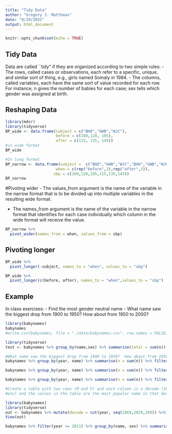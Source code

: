 ```yaml
---
title: "Tidy Data"
author: "Gregory J. Matthews"
date: "9/29/2022"
output: html_document
---
```


```r
knitr::opts_chunk$set(echo = TRUE)
```

## Tidy Data

Data are called ``tidy" if they are organized according to two simple rules: 
 - The rows, called cases or observations, each refer to a specific, unique, and similar sort of thing, e.g., girls named Somaly in 1984.
 - The columns, called variables, each have the same sort of value recorded for each row. For instance, n gives the number of babies for each case; sex tells which gender was assigned at birth.
 
## Reshaping Data
```r
library(mdsr)
library(tidyverse)
BP_wide <- data.frame(subject = c("BHO","GWB","WJC"),
                      before = c(160,120, 105),
                      after = c(115, 135, 145))
#in wide format
BP_wide
```

```r
#In long format
BP_narrow <- data.frame(subject =  c("BHO","GWB","WJC","BHO","GWB","WJC"),
                      when = c(rep("before",3),rep("after",3)),
                     sbp = c(160,120,105,115,135,145))
BP_narrow                
```


#Pivoting wider
- The values_from argument is the name of the variable in the narrow format that is to be divided up into multiple variables in the resulting wide format. 

- The names_from argument is the name of the variable in the narrow format that identifies for each case individually which column in the wide format will receive the value.
```r
BP_narrow %>% 
  pivot_wider(names_from = when, values_from = sbp)
```

## Pivoting longer
```r
BP_wide %>% 
  pivot_longer(-subject, names_to = "when", values_to = "sbp")

BP_wide %>% 
  pivot_longer(c(before, after), names_to = "when",values_to = "sbp")
```


## Example 
In class exercises: 
 - Find the most gender neutral name
 - What name saw the biggest drop from 1900 to 1950?  How about from 1950 to 2000?  
```r
library(babynames)
babynames
#write.csv(babynames, file = "./data/babynames.csv", row.names = FALSE)
```


```r
library(tidyverse)
test <- babynames %>% group_by(name,sex) %>% summarise(total = sum(n)) %>% pivot_wider(names_from = sex, values_from = total) %>% mutate(ratio = M/(M+F)) %>% mutate(balanced = abs(ratio - .5)) %>% filter(M > 100000 & F > 100000) %>% arrange(balanced) 
```
```r
#What name saw the biggest drop from 1900 to 1950?  How about from 1950 to 2000?  
babynames %>% group_by(year, name) %>% summarise(n = sum(n)) %>% filter(year %in% c(1900,1950)) %>% pivot_wider(names_from = year, values_from = n) %>% mutate(drop = `1900` - `1950`) %>% arrange(-drop) 

babynames %>% group_by(year, name) %>% summarise(n = sum(n)) %>% filter(year %in% c(1950,2000)) %>% pivot_wider(names_from = year, values_from = n) %>% mutate(drop = `1950` - `2000`) %>% arrange(drop) 

babynames %>% group_by(year, name) %>% summarise(n = sum(n)) %>% filter(year %in% c(2000,2017)) %>% pivot_wider(names_from = year, values_from = n) %>% mutate(drop = `2000` - `2017`) %>% arrange(drop) 


```


```r
#Create a table with two rows (M and F) and each column is a decade (1880-1889, 1890-1899, 
#etc) and the values in the table are the most popular name in that decade by sex.

library(babynames)
library(tidyverse)
out <- babynames %>% mutate(decade = cut(year, seq(1869,2029,10))) %>% group_by(name,decade,sex) %>% summarise(n = sum(n)) %>% group_by(decade,sex) %>% summarise(topname = name[which.max(n)]) %>% pivot_wider(names_from = "decade", values_from = "topname")
View(out)

babynames %>% filter(year >= 2011) %>% group_by(name, sex) %>% summarise(tot = sum(n)) %>% arrange(-tot)
```



